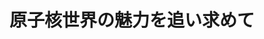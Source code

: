 ﻿---
title: "原子核世界の魅力を追い求めて"
category: "工学院"
vol: 14
interviewee: "小川 雅生 "
url: ""
tags: ["原子","核"]
pdf: "14-6.pdf"
career: ""
pdfurl: "14-6/14-6.pdf"
preface: ""
---
